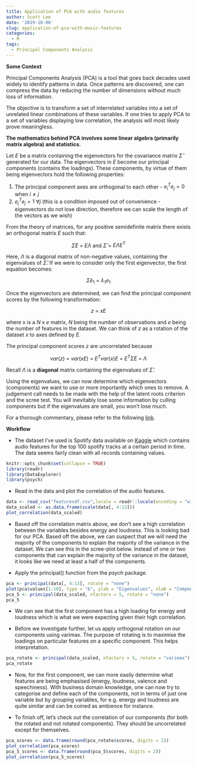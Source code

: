 ```yaml
---
title: Application of PCA with audio features
author: Scott Lee
date: '2019-10-06'
slug: application-of-pca-with-music-features
categories:
  - R
tags:
  - Principal Components Analysis
---
```


**Some Context**

Principal Components Analysis (PCA) is a tool that goes back decades used widely to identify patterns in data. Once patterns are discovered, one can compress the data by reducing the number of dimensions without much loss of information. 

The objective is to transform a set of interrelated variables into a set of unrelated linear combinations of these variables. If one tries to apply PCA to a set of variables displaying low correlation, the analysis will most likely prove meaningless. 

**The mathematics behind PCA involves some linear algebra (primarily matrix algebra) and statistics.**

Let $E$ be a matrix containing the eigenvectors for the covariance matrix $\hat\Sigma$ generated for our data. The eigenvectors in $E$ become our principal components (contains the loadings). These components, by virtue of them being eigenvectors hold the following properties:

1. The principal component axes are orthogonal to each other - $e_i^Te_j = 0$ when $i \ne j$
2. $e_j^Te_j = 1$ $\forall j$ (this is a condition imposed out of convenience - eigenvectors do not lose direction, therefore we can scale the length of the vectors as we wish)

From the theory of matrices, for any positive semidefinite matrix there exists an orthogonal matrix $E$ such that: 

<center>$\hat\Sigma E$ $=$ $E \Lambda$ and $\hat\Sigma$ $=$ $E\Lambda E^T$</center>

Here, $\Lambda$ is a diagonal matrix of non-negative values, containing the eigenvalues of $\hat\Sigma$. If we were to consider only the first eigenvector, the first equation becomes:

<center>$\hat\Sigma e_1$ $=$ $\lambda_1 e_1$</center>

Once the eigenvectors are determined, we can find the principal component scores by the following transformation:

<center>$z$ $=$ $x E$</center> where x is a $N$ x $e$ matrix, $N$ being the number of observations and $e$ being the number of features in the dataset. We can think of $z$ as a rotation of the dataset $x$ to axes defined by $E$.

The principal component scores $z$ are uncorrelated because 

<center>$var(z)$ $=$ $var(xE)$ $=$ $E^Tvar(x)E$ $=$ $E^T\hat\Sigma E$ = $\Lambda$</center>

Recall $\Lambda$ is a **diagonal** matrix containing the eigenvalues of $\hat\Sigma$.

Using the eigenvalues, we can now determine which eigenvectors (components) we want to use or more importantly which ones to remove. A judgement call needs to be made with the help of the latent roots criterion and the scree test. You will inevitably lose some information by culling components but if the eigenvalues are small, you won't lose much.  

For a thorough commentary, please refer to the following [link](http://www.cs.otago.ac.nz/cosc453/student_tutorials/principal_components.pdf).

**Workflow**

* The dataset I've used is Spotify data available on [Kaggle](https://www.kaggle.com/jsongunsw/spotify-datasets/data) which contains audio features for the top 100 spotify tracks at a certain period in time. The data seems fairly clean with all records containing values.

```r
knitr::opts_chunk$set(collapse = TRUE)
library(readr)
library(DataExplorer)
library(psych)

```

* Read in the data and plot the correlation of the audio features.

```r
data <- read_csv("featuresdf.csv",locale = readr::locale(encoding = "windows-1252"))
data_scaled <- as.data.frame(scale(data[, 4:13]))
plot_correlation(data_scaled)
```

* Based off the correlation matrix above, we don't see a high correlation between the variables besides energy and loudness. This is looking bad for our PCA. Based off the above, we can suspect that we will need the majority of the components to explain the majority of the variance in the dataset. We can see this in the scree-plot below. Instead of one or two components that can explain the majority of the variance in the dataset, it looks like we need at least a half of the components.

* Apply the principal() function from the *psych* package.


```r
pca <- principal(data[, 4:13], rotate = "none")
plot(pca$values[1:10], type = "b", ylab = "Eigenvalues", xlab = "Component")
pca_5 <- principal(data_scaled, nfactors = 5, rotate = "none")
pca_5
```

* We can see that the first component has a high loading for energy and loudness which is what we were expecting given their high correlation. 

* Before we investigate further, let us apply orthogonal rotation on our components using varimax. The purpose of rotating is to maximise the loadings on particular features on a specific component. This helps interpretation. 

```r
pca_rotate <- principal(data_scaled, nfactors = 5, rotate = "varimax")
pca_rotate
```

* Now, for the first component, we can more easily determine what features are being emphasised (energy, loudness, valence and speechiness). With business domain knowledge, one can now try to categorise and define each of the components, not in terms of just one variable but by grouping variables, for e.g. energy and loudness are quite similar and can be coined as ambience for instance.

* To finish off, let's check out the correlation of our components (for both the rotated and not rotated components). They should be uncorrelated except for themselves.

```r
pca_scores <- data.frame(round(pca_rotate$scores, digits = 2))
plot_correlation(pca_scores)
pca_5_scores <- data.frame(round(pca_5$scores, digits = 2))
plot_correlation(pca_5_scores)
```
